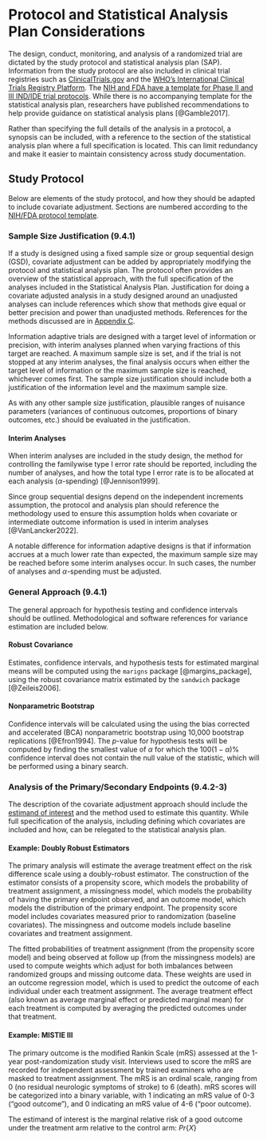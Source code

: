 # Protocol and Statistical Analysis Plan Considerations {#protocol_sap}

The design, conduct, monitoring, and analysis of a randomized trial are dictated by the study protocol and statistical analysis plan (SAP). Information from the study protocol are also included in clinical trial registries such as [ClinicalTrials.gov](https://clinicaltrials.gov/) and the [WHO's International Clinical Trials Registry Platform](https://www.who.int/clinical-trials-registry-platform). The [NIH and FDA have a template for Phase II and III IND/IDE trial protocols](https://grants.nih.gov/policy/clinical-trials/protocol-template.htm). While there is no accompanying template for the statistical analysis plan, researchers have published recommendations to help provide guidance on statistical analysis plans [@Gamble2017].

Rather than specifying the full details of the analysis in a protocol, a synopsis can be included, with a reference to the section of the statistical analysis plan where a full specification is located. This can limit redundancy and make it easier to maintain consistency across study documentation.




## Study Protocol

Below are elements of the study protocol, and how they should be adapted to include covariate adjustment. Sections are numbered according to the [NIH/FDA protocol template](https://grants.nih.gov/policy/clinical-trials/protocol-template.htm).

### Sample Size Justification (9.4.1)

If a study is designed using a fixed sample size or group sequential design (GSD), covariate adjustment can be added by appropriately modifying the protocol and statistical analysis plan. The protocol often provides an overview of the statistical approach, with the full specification of the analyses included in the Statistical Analysis Plan. Justification for doing a covariate adjusted analysis in a study designed around an unadjusted analyses can include references which show that methods give equal or better precision and power than unadjusted methods. References for the methods discussed are in [Appendix C](#appendix_c_references_by_method).

Information adaptive trials are designed with a target level of information or precision, with interim analyses planned when varying fractions of this target are reached. A maximum sample size is set, and if the trial is not stopped at any interim analyses, the final analysis occurs when either the target level of information or the maximum sample size is reached, whichever comes first. The sample size justification should include both a justification of the information level and the maximum sample size. 

As with any other sample size justification, plausible ranges of nuisance parameters (variances of continuous outcomes, proportions of binary outcomes, etc.) should be evaluated in the justification.




#### Interim Analyses

When interim analyses are included in the study design, the method for controlling the familywise type I error rate should be reported, including the number of analyses, and how the total type I error rate is to be allocated at each analysis ($\alpha$-spending) [@Jennison1999].

Since group sequential designs depend on the independent increments assumption, the protocol and analysis plan should reference the methodology used to ensure this assumption holds when covariate or intermediate outcome information is used in interim analyses [@VanLancker2022].

A notable difference for information adaptive designs is that if information accrues at a much lower rate than expected, the maximum sample size may be reached before some interim analyses occur. In such cases, the number of analyses and $\alpha$-spending must be adjusted.




### General Approach (9.4.1)

The general approach for hypothesis testing and confidence intervals should be outlined. Methodological and software references for variance estimation are included below.




#### Robust Covariance

Estimates, confidence intervals, and hypothesis tests for estimated marginal means will be computed using the `marigns` package [@margins_package], using the robust covariance matrix estimated by the `sandwich` package [@Zeileis2006].




#### Nonparametric Bootstrap

Confidence intervals will be calculated using the using the bias corrected and accelerated (BCA) nonparametric bootstrap using 10,000 bootstrap replications [@Efron1994]. The *p*-value for hypothesis tests will be computed by finding the smallest value of $\alpha$ for which the $100(1 - \alpha)\%$ confidence interval does not contain the null value of the statistic, which will be performed using a binary search.



### Analysis of the Primary/Secondary Endpoints (9.4.2-3)

The description of the covariate adjustment approach should include the [estimand of interest](#estimands) and the method used to estimate this quantity. While full specification of the analysis, including defining which covariates are included and how, can be relegated to the statistical analysis plan.




#### Example: Doubly Robust Estimators

The primary analysis will estimate the average treatment effect on the risk difference scale using a doubly-robust estimator. The construction of the estimator consists of a propensity score, which models the probability of treatment assignment, a missingness model, which models the probability of having the primary endpoint observed, and an outcome model, which models the distribution of the primary endpoint. The propensity score model includes covariates measured prior to randomization (baseline covariates). The missingness and outcome models include baseline covariates and treatment assignment.

The fitted probabilities of treatment assignment (from the propensity score model) and being observed at follow up (from the missingness models) are used to compute weights which adjust for both imbalances between randomized groups and missing outcome data. These weights are used in an outcome regression model, which is used to predict the outcome of each individual under each treatment assignment. The  average treatment effect (also known as average marginal effect or predicted marginal mean) for each treatment is computed by averaging the predicted outcomes under that treatment.


    
    

#### Example: MISTIE III

The primary outcome is the modified Rankin Scale (mRS) assessed at the 1-year post-randomization study visit. Interviews used to score the mRS are recorded for independent assessment by trained examiners who are masked to treatment assignment. The mRS is an ordinal scale, ranging from 0 (no residual neurologic symptoms of stroke) to 6 (death). mRS scores will be categorized into a binary variable, with 1 indicating an mRS value of 0-3 ("good outcome"), and 0 indicating an mRS value of 4-6 ("poor outcome).

The estimand of interest is the marginal relative risk of a good outcome under the treatment arm relative to the control arm: $Pr\{X\}$




